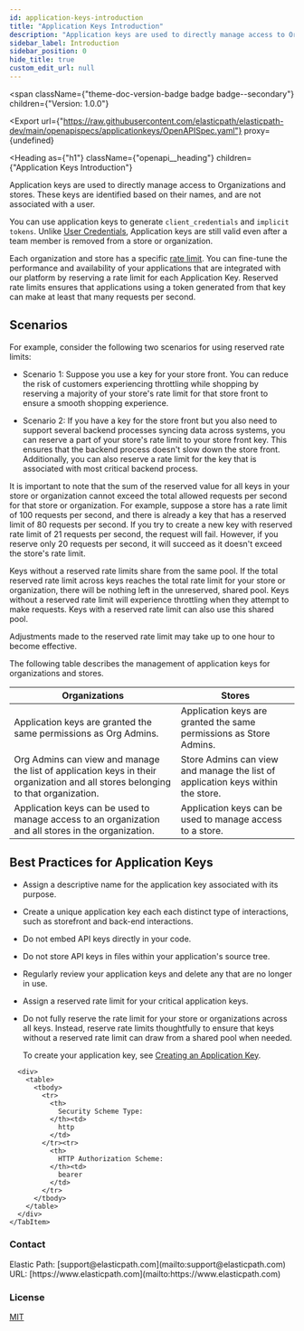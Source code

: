 ```yaml
---
id: application-keys-introduction
title: "Application Keys Introduction"
description: "Application keys are used to directly manage access to Organizations and stores. These keys are identified based on their names, and are not associated with a user."
sidebar_label: Introduction
sidebar_position: 0
hide_title: true
custom_edit_url: null
---
```



<span
  className={"theme-doc-version-badge badge badge--secondary"}
  children={"Version: 1.0.0"}
>
</span>

<Export
  url={"https://raw.githubusercontent.com/elasticpath/elasticpath-dev/main/openapispecs/applicationkeys/OpenAPISpec.yaml"}
  proxy={undefined}
>
  
</Export>

<Heading
  as={"h1"}
  className={"openapi__heading"}
  children={"Application Keys Introduction"}
>
</Heading>



Application keys are used to directly manage access to Organizations and stores. These keys are identified based on their names, and are not associated with a user.

You can use application keys to generate `client_credentials` and `implicit tokens`. Unlike [User Credentials](/docs/authentication/security#user-credentials), Application keys are still valid even after a team member is removed from a store or organization.

Each organization and store has a specific [rate limit](/guides/Getting-Started/rate-limits). You can fine-tune the performance and availability of your applications that are integrated with our platform by reserving a rate limit for each Application Key. Reserved rate limits ensures that applications using a token generated from that key can make at least that many requests per second.

## Scenarios

For example, consider the following two scenarios for using reserved rate limits:

  - Scenario 1: Suppose you use a key for your store front. You can reduce the risk of customers experiencing throttling while shopping by reserving a majority of your store's rate limit for that store front to ensure a smooth shopping experience.

  - Scenario 2: If you have a key for the store front but you also need to support several backend processes syncing data across systems, you can reserve a part of your store's rate limit to your store front key. This ensures that the backend process doesn't slow down the store front. Additionally, you can also reserve a rate limit for the key that is associated with most critical backend process.

  It is important to note that the sum of the reserved value for all keys in your store or organization cannot exceed the total allowed requests per second for that store or organization. For example, suppose a store has a rate limit of 100 requests per second, and there is already a key that has a reserved limit of 80 requests per second. If you try to create a new key with reserved rate limit of 21 requests per second, the request will fail. However, if you reserve only 20 requests per second, it will succeed as it doesn't exceed the store's rate limit.

  Keys without a reserved rate limits share from the same pool. If the total reserved rate limit across keys reaches the total rate limit for your store or organization, there will be nothing left in the unreserved, shared pool. Keys without a reserved rate limit will experience throttling when they attempt to make requests. Keys with a reserved rate limit can also use this shared pool.

  Adjustments made to the reserved rate limit may take up to one hour to become effective.

  The following table describes the management of application keys for organizations and stores.

  | Organizations | Stores |
  | --------------- | -------- |
  | Application keys are granted the same permissions as Org Admins. | Application keys are granted the same permissions as Store Admins. |
  | Org Admins can view and manage the list of application keys in their organization and all stores belonging to that organization. | Store Admins can view and manage the list of application keys within the store. |
  | Application keys can be used to manage access to an organization and all stores in the organization. | Application keys can be used to manage access to a store. |

## Best Practices for Application Keys

- Assign a descriptive name for the application key associated with its purpose.
- Create a unique application key each each distinct type of interactions, such as storefront and back-end interactions.
- Do not embed API keys directly in your code.
- Do not store API keys in files within your application's source tree.
- Regularly review your application keys and delete any that are no longer in use.
- Assign a reserved rate limit for your critical application keys.
- Do not fully reserve the rate limit for your store or organizations across all keys. Instead, reserve rate limits thoughtfully to ensure that keys without a reserved rate limit can draw from a shared pool when needed.

  To create your application key, see [Creating an Application Key](/docs/commerce-manager/application-keys/application-keys-cm).


<div
  style={{"marginBottom":"2rem"}}
>
  <Heading
    id={"authentication"}
    as={"h2"}
    className={"openapi-tabs__heading"}
    children={"Authentication"}
  >
  </Heading><SchemaTabs
    className={"openapi-tabs__security-schemes"}
  >
    <TabItem
      label={"HTTP: Bearer Auth"}
      value={"bearerAuth"}
    >
      
      
      
      
      <div>
        <table>
          <tbody>
            <tr>
              <th>
                Security Scheme Type:
              </th><td>
                http
              </td>
            </tr><tr>
              <th>
                HTTP Authorization Scheme:
              </th><td>
                bearer
              </td>
            </tr>
          </tbody>
        </table>
      </div>
    </TabItem>
  </SchemaTabs>
</div><div
  style={{"display":"flex","flexDirection":"column","marginBottom":"var(--ifm-paragraph-margin-bottom)"}}
>
  <h3
    style={{"marginBottom":"0.25rem"}}
  >
    Contact
  </h3><span>
    Elastic Path: [support@elasticpath.com](mailto:support@elasticpath.com)
  </span><span>
    URL: [https://www.elasticpath.com](mailto:https://www.elasticpath.com)
  </span>
</div><div
  style={{"marginBottom":"var(--ifm-paragraph-margin-bottom)"}}
>
  <h3
    style={{"marginBottom":"0.25rem"}}
  >
    License
  </h3><a
    href={"https://elasticpath.dev"}
  >
    MIT
  </a>
</div>
      